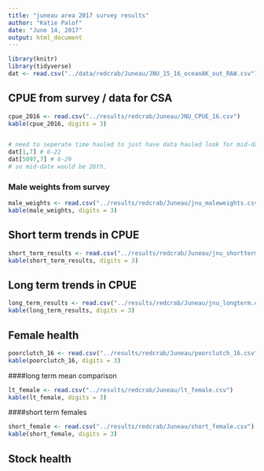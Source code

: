 ```yaml
---
title: "juneau area 2017 survey results"
author: "Katie Palof"
date: "June 14, 2017"
output: html_document
---
```


```r
library(knitr)
library(tidyverse)
dat <- read.csv("../data/redcrab/Juneau/JNU_15_16_oceanAK_out_RAW.csv")

```

## CPUE from survey / data for CSA
```r
cpue_2016 <- read.csv("../results/redcrab/Juneau/JNU_CPUE_16.csv")
kable(cpue_2016, digits = 3)


# need to seperate time hauled to just have data hauled look for mid-date 
dat[1,7] # 6-22
dat[5097,7] # 6-29
# so mid-date would be 26th.
```

### Male weights from survey 
```r
male_weights <- read.csv("../results/redcrab/Juneau/jnu_maleweights.csv")
kable(male_weights, digits = 3)
```

## Short term trends in CPUE
```r
short_term_results <- read.csv("../results/redcrab/Juneau/jnu_shortterm.csv")
kable(short_term_results, digits = 3)
```


## Long term trends in CPUE
```r
long_term_results <- read.csv("../results/redcrab/Juneau/jnu_longterm.csv")
kable(long_term_results, digits = 3)
```

## Female health
```r
poorclutch_16 <- read.csv("../results/redcrab/Juneau/poorclutch_16.csv")
kable(poorclutch_16, digits = 3)
```


####long term mean comparison
```r
lt_female <- read.csv("../results/redcrab/Juneau/lt_female.csv")
kable(lt_female, digits = 3)
```

####short term females
```r
short_female <- read.csv("../results/redcrab/Juneau/short_female.csv")
kable(short_female, digits = 3)
```

## Stock health






